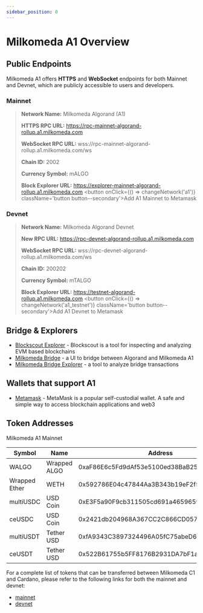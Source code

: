 ```yaml
---
sidebar_position: 0
---
```



# Milkomeda A1 Overview


## Public Endpoints

Milkomeda A1 offers **HTTPS** and **WebSocket** endpoints for both Mainnet and Devnet, which are publicly accessible to users and developers.



### Mainnet
> **Network Name:** Milkomeda Algorand (A1)
>
> **HTTPS RPC URL:** https://rpc-mainnet-algorand-rollup.a1.milkomeda.com
>
> **WebSocket RPC URL:** wss://rpc-mainnet-algorand-rollup.a1.milkomeda.com/ws
>
> **Chain ID:** 2002
>
> **Currency Symbol:** mALGO
>
> **Block Explorer URL:** https://explorer-mainnet-algorand-rollup.a1.milkomeda.com
> <button onClick={() => changeNetwork('a1')}  className='button button--secondary'>Add A1 Mainnet to Metamask</button>



### Devnet
> **Network Name:** Milkomeda Algorand Devnet
>
> **New RPC URL:** https://rpc-devnet-algorand-rollup.a1.milkomeda.com
>
> **WebSocket RPC URL:** wss://rpc-devnet-algorand-rollup.a1.milkomeda.com/ws
>
> **Chain ID:** 200202
>
> **Currency Symbol:** mTALGO
>
> **Block Explorer URL:** https://testnet-algorand-rollup.a1.milkomeda.com
> <button onClick={() => changeNetwork('a1_testnet')}  className='button button--secondary'>Add A1 Devnet to Metamask</button>




## Bridge & Explorers

- [Blockscout Explorer](https://explorer-mainnet-algorand-rollup.a1.milkomeda.com/) - Blockscout is a tool for inspecting and analyzing EVM based blockchains
- [Milkomeda Bridge](https://algorand-bridge.milkomeda.com/mainnet) - a UI to bridge between Algorand and Milkomeda A1
- [Milkomeda Bridge Explorer](https://bridge-explorer.milkomeda.com/algorand-mainnet) - a tool to analyze bridge transactions


## Wallets that support A1

- [Metamask](https://metamask.io/) - MetaMask is a popular self-custodial wallet. A safe and simple way to access blockchain applications and web3

## Token Addresses

Milkomeda A1 Mainnet

| Symbol | Name | Address | Bridge |
|---|---|---|---|
| WALGO | 	Wrapped ALGO | 0xaF86E6c5Fd9dAf53e5100ed38BaB2572609fCA27 | - |
| Wrapped Ether  | WETH | 0x592786E04c47844Aa3B343b19eF2f50A255a477F | Celer |
| multiUSDC | USD Coin | 0xE3F5a90F9cb311505cd691a46596599aA1A0AD7D  | Multichain |
| ceUSDC | USD Coin | 0x2421db204968A367CC2C866CD057fA754Cb84EdF  | Celer |
| multiUSDT | Tether USD | 0xfA9343C3897324496A05fC75abeD6bAC29f8A40f | Multichain |
| ceUSDT | Tether USD | 0x522B61755b5FF8176B2931DA7bF1a5F9414Eb710 | Celer |


For a complete list of tokens that can be transferred between Milkomeda C1 and Cardano, please refer to the following links for both the mainnet and devnet:
- [mainnet](https://bridge-explorer.milkomeda.com/algorand-mainnet/tokens)
- [devnet](https://bridge-explorer.milkomeda.com/algorand-devnet/tokens)
